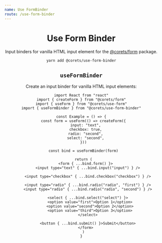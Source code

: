 ```yaml
---
name: Use FormBinder
route: /use-form-binder
---
```



<Header repository="use-form-builder" />

# Use Form Binder

Input binders for vanilla HTML input element for the [@corets/form](/form) package.

```bash
yarn add @corets/use-form-binder
```

## `useFormBinder`

Create an input binder for vanilla HTML input elements:

```tsx
import React from "react"
import { createForm } from "@corets/form"
import { useForm } from "@corets/use-form"
import { useFormBinder } from "@corets/use-form-binder"

const Example = () => {
  const form = useForm(() => createForm({
    input: "text",
    checkbox: true,
    radio: "second",
    select: "second",
  }))

  const bind = useFormBinder(form)

  return (
    <form { ...bind.form() }>
      <input type="text" { ...bind.input("input") } />

      <input type="checkbox" { ...bind.checkbox("checkbox") } />

      <input type="radio" { ...bind.radio("radio", "first") } />
      <input type="radio" { ...bind.radio("radio", "second") } />

      <select { ...bind.select("select") }>
        <option value="first">Option 1</option>
        <option value="second">Option 2</option>
        <option value="third">Option 3</option>
      </select>

      <button { ...bind.submit() }>Submit</button>
    </form>
  )
}
```

